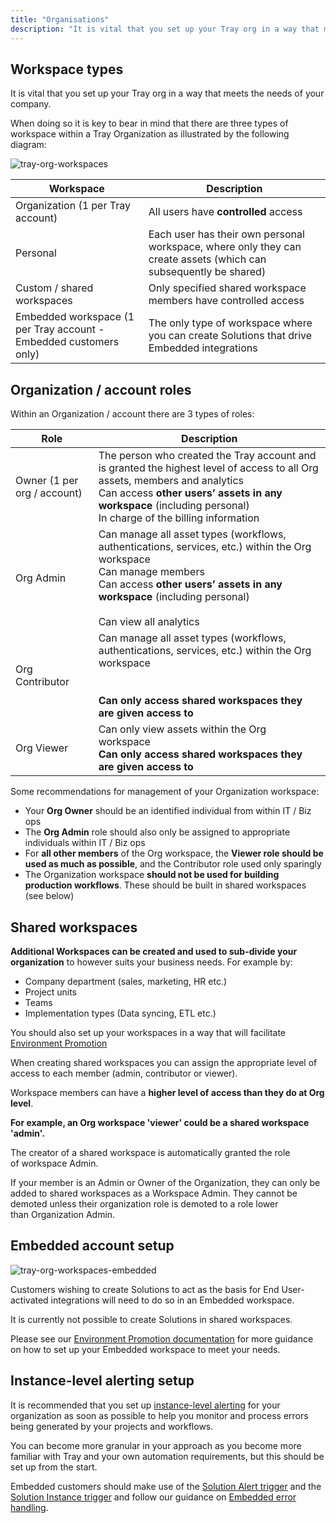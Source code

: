 ```yaml
---
title: "Organisations"
description: "It is vital that you set up your Tray org in a way that meets the needs of your company."
---
```


## Workspace types

It is vital that you set up your Tray org in a way that meets the needs of your company.

When doing so it is key to bear in mind that there are three types of workspace within a Tray Organization as illustrated by the following diagram:

![tray-org-workspaces](/images/platform/introduction/getting-started/organisations/1SpoIf9pxx3FF38Jbv5dy4_tray-org-workspaces.png)

| **Workspace** | **Description** |
| --- | --- |
| Organization (1 per Tray account) | All users have **controlled** access |
| Personal | Each user has their own personal workspace, where only they can create assets (which can subsequently be shared) |
| Custom / shared workspaces | Only specified shared workspace members have controlled access |
| Embedded workspace (1 per Tray account - Embedded customers only) | The only type of workspace where you can create Solutions that drive Embedded integrations |

## Organization / account roles

Within an Organization / account there are 3 types of roles:

| **Role** | **Description** |
| --- | --- |
| Owner (1 per org / account) | The person who created the Tray account and is granted the highest level of access to all Org assets, members and analytics<br/>Can access **other users’ assets in any workspace** (including personal)<br/>In charge of the billing information |
| Org Admin | Can manage all asset types (workflows, authentications, services, etc.) within the Org workspace<br/>Can manage members<br/>Can access **other users’ assets in any workspace** (including personal)<br/><br/>Can view all analytics |
| Org Contributor | Can manage all asset types (workflows, authentications, services, etc.) within the Org workspace<br/><br/><br/>**Can only access shared workspaces they are given access to** |
| Org Viewer | Can only view assets within the Org workspace<br/>**Can only access shared workspaces they are given access to** |

Some recommendations for management of your Organization workspace:

- Your **Org Owner** should be an identified individual from within IT / Biz ops
- The **Org Admin** role should also only be assigned to appropriate individuals within IT / Biz ops  
- For **all other members** of the Org workspace, the **Viewer role should be used as much as possible**, and the Contributor role used only sparingly
- The Organization workspace **should not be used for building production workflows**. These should be built in shared workspaces (see below)

## Shared workspaces

**Additional Workspaces can be created and used to sub-divide your organization** to however suits your business needs. For example by:

- Company department (sales, marketing, HR etc.)
- Project units
- Teams
- Implementation types (Data syncing, ETL etc.)

You should also set up your workspaces in a way that will facilitate [Environment Promotion](#)

When creating shared workspaces you can assign the appropriate level of access to each member (admin, contributor or viewer).

Workspace members can have a **higher level of access than they do at Org level**.

**For example, an Org workspace 'viewer' could be a shared workspace 'admin'.**

The creator of a shared workspace is automatically granted the role of workspace Admin. 

If your member is an Admin or Owner of the Organization, they can only be added to shared workspaces as a Workspace Admin. They cannot be demoted unless their organization role is demoted to a role lower than Organization Admin.

## Embedded account setup

![tray-org-workspaces-embedded](/images/platform/introduction/getting-started/organisations/1dDGeffj1maWaJ9AYZznEh_tray-org-workspaces-embedded.png)

Customers wishing to create Solutions to act as the basis for End User-activated integrations will need to do so in an Embedded workspace.

It is currently not possible to create Solutions in shared workspaces.

Please see our [Environment Promotion documentation](#) for more guidance on how to set up your Embedded workspace to meet your needs.

## Instance-level alerting setup

It is recommended that you set up [instance-level alerting](#) for your organization as soon as possible to help you monitor and process errors being generated by your projects and workflows.

You can become more granular in your approach as you become more familiar with Tray and your own automation requirements, but this should be set up from the start.

Embedded customers should make use of the [Solution Alert trigger](#) and the [Solution Instance trigger](#) and follow our guidance on [Embedded error handling](#).

